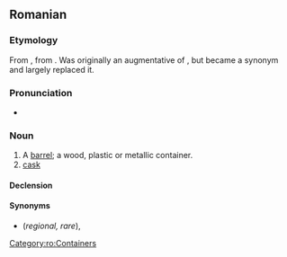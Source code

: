 ==Romanian==

===Etymology===
From {{suffix|ro|bute|oi}}, from {{etyl|LL.|ro}} {{m|la|buttis}}. Was originally an augmentative of {{m|ro|bute}}, but became a synonym and largely replaced it.

===Pronunciation===
* {{audio|ro|LL-Q7913 (ron)-Filosoful-butoi.wav|Audio}}

===Noun===
{{ro-noun|n|butoaie}}

# A [[barrel]]; a wood, plastic or metallic container.
# [[cask]]

====Declension====
{{ro-noun-n|pl=butoaie}}

====Synonyms====
* {{l|ro|bute}} (''regional, rare''), {{l|ro|putină}}

[[Category:ro:Containers]]